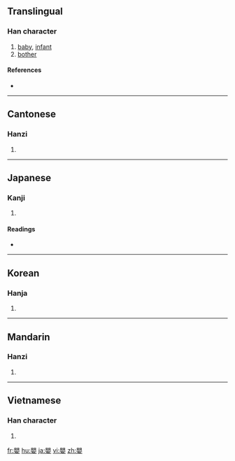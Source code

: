 {{also|婴}}
==Translingual==

===Han character===
{{Han char|rn=38|rad=女|as=14|sn=17|four=6640<sub>4</sub>|canj=月金女 (BCV)}}

# [[baby]], [[infant]]
# [[bother]]

====References====
* {{Han ref|kx=0273.040|dkj=06828|dj=0541.100|hdz=21086.080|uh=5B30|ud=23344|bh=C0A6|bd=49318}}

----

==Cantonese==

===Hanzi===
{{yue-hanzi|jyut=|y=ying1|sim=婴}}

# {{defn|Cantonese|sort=女14}}

----

==Japanese==

===Kanji===
{{ja-kanji|grade=|rs=女14}}

# {{defn|Japanese|sort=女14}}

====Readings====
* {{ja-readings|on=[[えい]] (ei)|kun=[[ふれる]] (fureru), [[みどりご]] (midorigo)}}

----

==Korean==

===Hanja===
{{ko-hanja|hangeul=영|rv=yeong|mr=yŏng}}

# {{defn|Korean|sort=女14}}

----

==Mandarin==

===Hanzi===
{{cmn-hanzi|sim=婴|pin=[[yīng]] ([[ying1]])|wg=ying<sup>1</sup>}}

# {{defn|Mandarin|sort=女14}}

----

==Vietnamese==

===Han character===
{{vi-hantu|[[anh]]|rs=女14}}

# {{defn|Vietnamese|sort=女14}}

[[fr:嬰]]
[[hu:嬰]]
[[ja:嬰]]
[[vi:嬰]]
[[zh:嬰]]